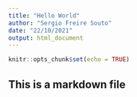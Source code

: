 ```yaml
---
title: "Hello World"
author: "Sergio Freire Souto"
date: "22/10/2021"
output: html_document
---
```


```r
knitr::opts_chunk$set(echo = TRUE)
```

## This is a markdown file



